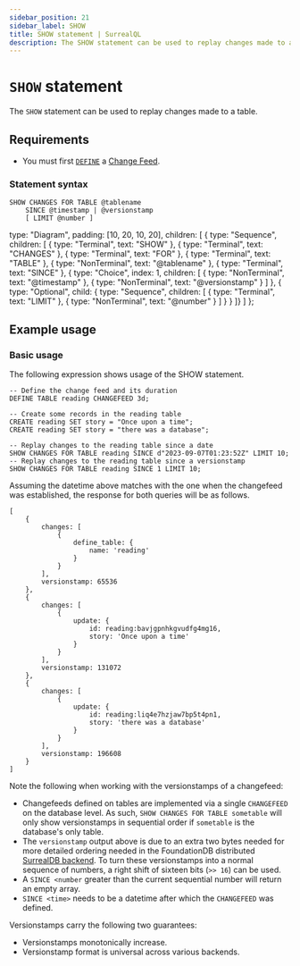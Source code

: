 ```yaml
---
sidebar_position: 21
sidebar_label: SHOW
title: SHOW statement | SurrealQL
description: The SHOW statement can be used to replay changes made to a table.
---
```


# `SHOW` statement

The `SHOW` statement can be used to replay changes made to a table.


## Requirements
- You must first [`DEFINE`](/docs/surrealql/statements/define/table#example-usage) a [Change Feed](/features/change-data-capture).

### Statement syntax

<Tabs syncKey="show-statement">
  <TabItem label="SurrealQL Syntax">

```syntax title="SurrealQL Syntax"
SHOW CHANGES FOR TABLE @tablename
	SINCE @timestamp | @versionstamp
	[ LIMIT @number ]
```

  </TabItem>
  <TabItem label="Railroad Diagram">

  type: "Diagram",
  padding: [10, 20, 10, 20],
  children: [
    { type: "Sequence", children: [
      { type: "Terminal", text: "SHOW" },
      { type: "Terminal", text: "CHANGES" },
      { type: "Terminal", text: "FOR" },
      { type: "Terminal", text: "TABLE" },
      { type: "NonTerminal", text: "@tablename" },
      { type: "Terminal", text: "SINCE" },
      { type: "Choice", index: 1, children: [ { type: "NonTerminal", text: "@timestamp" }, { type: "NonTerminal", text: "@versionstamp" } ] },
      { type: "Optional", child: { type: "Sequence", children: [ { type: "Terminal", text: "LIMIT" }, { type: "NonTerminal", text: "@number" } ] } }
    ]}
  ]
};

<RailroadDiagram ast={showAst} className="my-6" />

  </TabItem>
</Tabs>

## Example usage

### Basic usage

The following expression shows usage of the SHOW statement.

```surql
-- Define the change feed and its duration
DEFINE TABLE reading CHANGEFEED 3d;

-- Create some records in the reading table
CREATE reading SET story = "Once upon a time";
CREATE reading SET story = "there was a database";

-- Replay changes to the reading table since a date
SHOW CHANGES FOR TABLE reading SINCE d"2023-09-07T01:23:52Z" LIMIT 10;
-- Replay changes to the reading table since a versionstamp
SHOW CHANGES FOR TABLE reading SINCE 1 LIMIT 10;
```

Assuming the datetime above matches with the one when the changefeed was established, the response for both queries will be as follows.

```surql title="Response"
[
	{
		changes: [
			{
				define_table: {
					name: 'reading'
				}
			}
		],
		versionstamp: 65536
	},
	{
		changes: [
			{
				update: {
					id: reading:bavjgpnhkgvudfg4mg16,
					story: 'Once upon a time'
				}
			}
		],
		versionstamp: 131072
	},
	{
		changes: [
			{
				update: {
					id: reading:liq4e7hzjaw7bp5t4pn1,
					story: 'there was a database'
				}
			}
		],
		versionstamp: 196608
	}
]
```

Note the following when working with the versionstamps of a changefeed:

* Changefeeds defined on tables are implemented via a single `CHANGEFEED` on the database level. As such, `SHOW CHANGES FOR TABLE sometable` will only show versionstamps in sequential order if `sometable` is the database's only table.
* The `versionstamp` output above is due to an extra two bytes needed for more detailed ordering needed in the FoundationDB distributed [SurrealDB backend](/docs/surrealdb/introduction/architecture). To turn these versionstamps into a normal sequence of numbers, a right shift of sixteen bits (`>> 16`) can be used.
* A `SINCE <number` greater than the current sequential number will return an empty array.
* `SINCE <time>` needs to be a datetime after which the `CHANGEFEED` was defined.

Versionstamps carry the following two guarantees:

* Versionstamps monotonically increase.
* Versionstamp format is universal across various backends.
